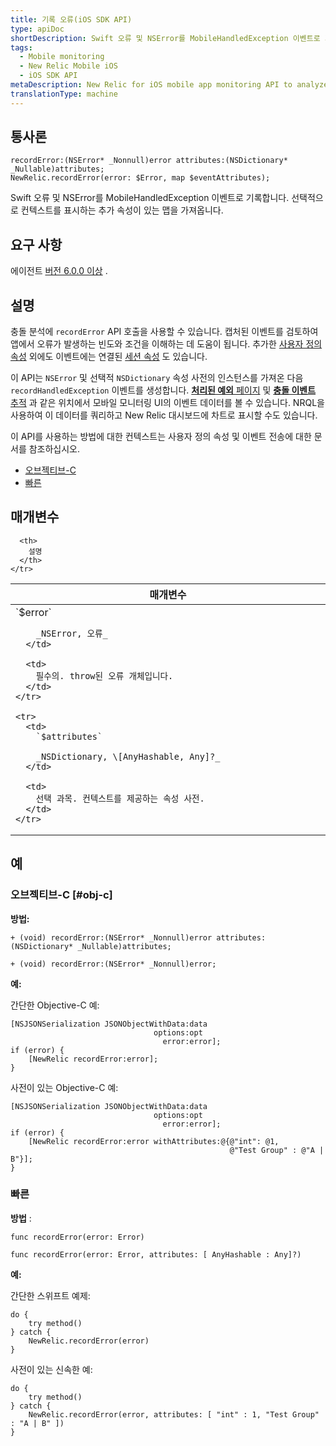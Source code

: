 ```yaml
---
title: 기록 오류(iOS SDK API)
type: apiDoc
shortDescription: Swift 오류 및 NSError를 MobileHandledException 이벤트로 기록합니다. 선택적으로 컨텍스트를 표시하는 추가 속성이 있는 맵을 가져옵니다.
tags:
  - Mobile monitoring
  - New Relic Mobile iOS
  - iOS SDK API
metaDescription: New Relic for iOS mobile app monitoring API to analyze handled exceptions and thrown exceptions.
translationType: machine
---
```


## 통사론

```
recordError:(NSError* _Nonnull)error attributes:(NSDictionary* _Nullable)attributes;
NewRelic.recordError(error: $Error, map $eventAttributes);
```

Swift 오류 및 NSError를 MobileHandledException 이벤트로 기록합니다. 선택적으로 컨텍스트를 표시하는 추가 속성이 있는 맵을 가져옵니다.

## 요구 사항

에이전트 [버전 6.0.0 이상](/docs/release-notes/mobile-release-notes/ios-release-notes/ios-agent-600) .

## 설명

충돌 분석에 `recordError` API 호출을 사용할 수 있습니다. 캡처된 이벤트를 검토하여 앱에서 오류가 발생하는 빈도와 조건을 이해하는 데 도움이 됩니다. 추가한 [사용자 정의 속성](/docs/mobile-monitoring/new-relic-mobile/maintenance/add-custom-data-new-relic-mobile) 외에도 이벤트에는 연결된 [세션 속성](/docs/insights/insights-data-sources/default-attributes/mobile-default-attributes-insights) 도 있습니다.

이 API는 `NSError` 및 선택적 `NSDictionary` 속성 사전의 인스턴스를 가져온 다음 `recordHandledException` 이벤트를 생성합니다. [**처리된 예외** 페이지](/docs/mobile-monitoring/mobile-monitoring-ui/crashes/handled-exceptions-analyze-trends-prevent-crashes) 및 [**충돌 이벤트** 추적](/docs/mobile-monitoring/mobile-monitoring-ui/crashes/mobile-crash-event-trail) 과 같은 위치에서 모바일 모니터링 UI의 이벤트 데이터를 볼 수 있습니다. NRQL을 사용하여 이 데이터를 쿼리하고 New Relic 대시보드에 차트로 표시할 수도 있습니다.

이 API를 사용하는 방법에 대한 컨텍스트는 사용자 정의 속성 및 이벤트 전송에 대한 문서를 참조하십시오.

* [오브젝티브-C](/docs/mobile-monitoring/new-relic-mobile-ios/install-configure/work-ios-sdk-api#objc-custom-att-events)
* [빠른](/docs/mobile-monitoring/new-relic-mobile-ios/install-configure/work-ios-sdk-api#swift-custom-att-events)

## 매개변수

<table>
  <thead>
    <tr>
      <th width="25%">
        매개변수
      </th>

      <th>
        설명
      </th>
    </tr>
  </thead>

  <tbody>
    <tr>
      <td>
        `$error`

        _NSError, 오류_
      </td>

      <td>
        필수의. throw된 오류 개체입니다.
      </td>
    </tr>

    <tr>
      <td>
        `$attributes​`

        _NSDictionary, \[AnyHashable, Any]?_
      </td>

      <td>
        선택 과목. 컨텍스트를 제공하는 속성 사전.
      </td>
    </tr>
  </tbody>
</table>

## 예

### 오브젝티브-C [#obj-c]

**방법:**

```
+ (void) recordError:(NSError* _Nonnull)error attributes:(NSDictionary* _Nullable)attributes;

+ (void) recordError:(NSError* _Nonnull)error;
```

**예:**

간단한 Objective-C 예:

```
[NSJSONSerialization JSONObjectWithData:data
                                options:opt
                                  error:error];
if (error) {
    [NewRelic recordError:error];
}
```

사전이 있는 Objective-C 예:

```
[NSJSONSerialization JSONObjectWithData:data
                                options:opt
                                  error:error];
if (error) {
    [NewRelic recordError:error withAttributes:@{@"int": @1,
                                                 @"Test Group" : @"A | B"}];
}
```

### 빠른

**방법** :

```
func recordError(error: Error)

func recordError(error: Error, attributes: [ AnyHashable : Any]?)
```

**예:**

간단한 스위프트 예제:

```
do {
    try method()
} catch {
    NewRelic.recordError(error)
}
```

사전이 있는 신속한 예:

```
do {
    try method()
} catch {
    NewRelic.recordError(error, attributes: [ "int" : 1, "Test Group" : "A | B" ])
}
```